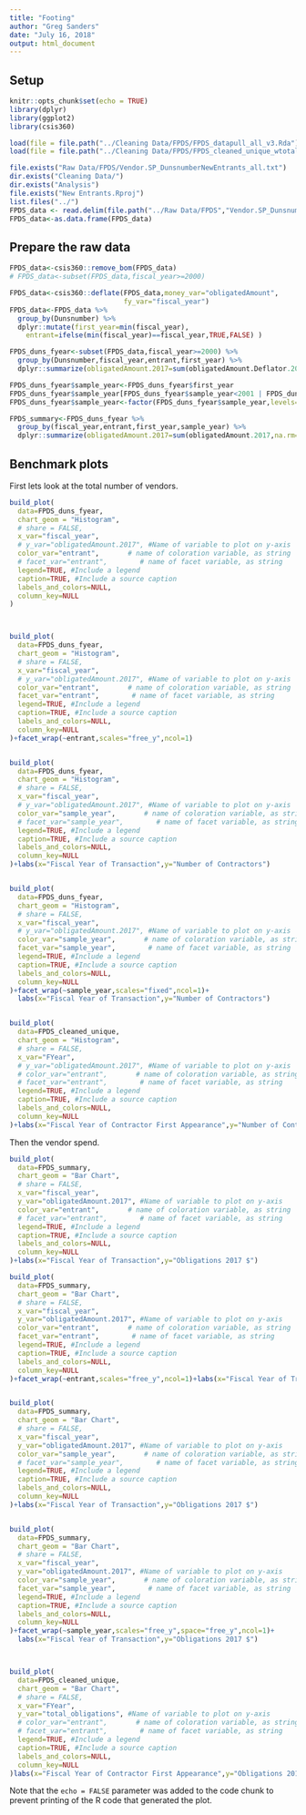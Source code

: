 ```yaml
---
title: "Footing"
author: "Greg Sanders"
date: "July 16, 2018"
output: html_document
---
```

## Setup
```r
knitr::opts_chunk$set(echo = TRUE)
library(dplyr)
library(ggplot2)
library(csis360)
```



```r




load(file = file.path("../Cleaning Data/FPDS/FPDS_datapull_all_v3.Rda"))
load(file = file.path("../Cleaning Data/FPDS/FPDS_cleaned_unique_wtotalobligations.Rda"))

file.exists("Raw Data/FPDS/Vendor.SP_DunsnumberNewEntrants_all.txt")
dir.exists("Cleaning Data/")
dir.exists("Analysis")
file.exists("New Entrants.Rproj")
list.files("../")
FPDS_data <- read.delim(file.path("../Raw Data/FPDS","Vendor.SP_DunsnumberNewEntrants_all.txt"), fill = TRUE, header=TRUE,  na.strings = c("", "NULL"))
FPDS_data<-as.data.frame(FPDS_data)

```


## Prepare the raw data
```r

FPDS_data<-csis360::remove_bom(FPDS_data)
# FPDS_data<-subset(FPDS_data,fiscal_year>=2000)

FPDS_data<-csis360::deflate(FPDS_data,money_var="obligatedAmount",
                            fy_var="fiscal_year")
FPDS_data<-FPDS_data %>%
  group_by(Dunsnumber) %>%
  dplyr::mutate(first_year=min(fiscal_year),
    entrant=ifelse(min(fiscal_year)==fiscal_year,TRUE,FALSE) )

FPDS_duns_fyear<-subset(FPDS_data,fiscal_year>=2000) %>%
  group_by(Dunsnumber,fiscal_year,entrant,first_year) %>%
  dplyr::summarize(obligatedAmount.2017=sum(obligatedAmount.Deflator.2017,na.rm=TRUE))

FPDS_duns_fyear$sample_year<-FPDS_duns_fyear$first_year
FPDS_duns_fyear$sample_year[FPDS_duns_fyear$sample_year<2001 | FPDS_duns_fyear$sample_year>2006]<-"Not in sample"
FPDS_duns_fyear$sample_year<-factor(FPDS_duns_fyear$sample_year,levels=c("Not in sample","2001","2002","2003","2004","2005","2006"))

FPDS_summary<-FPDS_duns_fyear %>%
  group_by(fiscal_year,entrant,first_year,sample_year) %>%
  dplyr::summarize(obligatedAmount.2017=sum(obligatedAmount.2017,na.rm=TRUE))


```

## Benchmark plots

First lets look at the total number of vendors.

```r


build_plot(
  data=FPDS_duns_fyear,
  chart_geom = "Histogram",
  # share = FALSE,
  x_var="fiscal_year",
  # y_var="obligatedAmount.2017", #Name of variable to plot on y-axis
  color_var="entrant",       # name of coloration variable, as string
  # facet_var="entrant",        # name of facet variable, as string
  legend=TRUE, #Include a legend
  caption=TRUE, #Include a source caption
  labels_and_colors=NULL,
  column_key=NULL
)



build_plot(
  data=FPDS_duns_fyear,
  chart_geom = "Histogram",
  # share = FALSE,
  x_var="fiscal_year",
  # y_var="obligatedAmount.2017", #Name of variable to plot on y-axis
  color_var="entrant",       # name of coloration variable, as string
  facet_var="entrant",        # name of facet variable, as string
  legend=TRUE, #Include a legend
  caption=TRUE, #Include a source caption
  labels_and_colors=NULL,
  column_key=NULL
)+facet_wrap(~entrant,scales="free_y",ncol=1)


build_plot(
  data=FPDS_duns_fyear,
  chart_geom = "Histogram",
  # share = FALSE,
  x_var="fiscal_year",
  # y_var="obligatedAmount.2017", #Name of variable to plot on y-axis
  color_var="sample_year",       # name of coloration variable, as string
  # facet_var="sample_year",        # name of facet variable, as string
  legend=TRUE, #Include a legend
  caption=TRUE, #Include a source caption
  labels_and_colors=NULL,
  column_key=NULL
)+labs(x="Fiscal Year of Transaction",y="Number of Contractors")


build_plot(
  data=FPDS_duns_fyear,
  chart_geom = "Histogram",
  # share = FALSE,
  x_var="fiscal_year",
  # y_var="obligatedAmount.2017", #Name of variable to plot on y-axis
  color_var="sample_year",       # name of coloration variable, as string
  facet_var="sample_year",        # name of facet variable, as string
  legend=TRUE, #Include a legend
  caption=TRUE, #Include a source caption
  labels_and_colors=NULL,
  column_key=NULL
)+facet_wrap(~sample_year,scales="fixed",ncol=1)+
  labs(x="Fiscal Year of Transaction",y="Number of Contractors")


build_plot(
  data=FPDS_cleaned_unique,
  chart_geom = "Histogram",
  # share = FALSE,
  x_var="FYear",
  # y_var="obligatedAmount.2017", #Name of variable to plot on y-axis
  # color_var="entrant",       # name of coloration variable, as string
  # facet_var="entrant",        # name of facet variable, as string
  legend=TRUE, #Include a legend
  caption=TRUE, #Include a source caption
  labels_and_colors=NULL,
  column_key=NULL
)+labs(x="Fiscal Year of Contractor First Appearance",y="Number of Contractors")#+facet_wrap(~entrant,scales="free_y",ncol=1)


```

Then the vendor spend.

```r

build_plot(
  data=FPDS_summary,
  chart_geom = "Bar Chart",
  # share = FALSE,
  x_var="fiscal_year",
  y_var="obligatedAmount.2017", #Name of variable to plot on y-axis
  color_var="entrant",       # name of coloration variable, as string
  # facet_var="entrant",        # name of facet variable, as string
  legend=TRUE, #Include a legend
  caption=TRUE, #Include a source caption
  labels_and_colors=NULL,
  column_key=NULL
)+labs(x="Fiscal Year of Transaction",y="Obligations 2017 $")

build_plot(
  data=FPDS_summary,
  chart_geom = "Bar Chart",
  # share = FALSE,
  x_var="fiscal_year",
  y_var="obligatedAmount.2017", #Name of variable to plot on y-axis
  color_var="entrant",       # name of coloration variable, as string
  facet_var="entrant",        # name of facet variable, as string
  legend=TRUE, #Include a legend
  caption=TRUE, #Include a source caption
  labels_and_colors=NULL,
  column_key=NULL
)+facet_wrap(~entrant,scales="free_y",ncol=1)+labs(x="Fiscal Year of Transaction",y="Obligations 2017 $")


build_plot(
  data=FPDS_summary,
  chart_geom = "Bar Chart",
  # share = FALSE,
  x_var="fiscal_year",
  y_var="obligatedAmount.2017", #Name of variable to plot on y-axis
  color_var="sample_year",       # name of coloration variable, as string
  # facet_var="sample_year",        # name of facet variable, as string
  legend=TRUE, #Include a legend
  caption=TRUE, #Include a source caption
  labels_and_colors=NULL,
  column_key=NULL
)+labs(x="Fiscal Year of Transaction",y="Obligations 2017 $")


build_plot(
  data=FPDS_summary,
  chart_geom = "Bar Chart",
  # share = FALSE,
  x_var="fiscal_year",
  y_var="obligatedAmount.2017", #Name of variable to plot on y-axis
  color_var="sample_year",       # name of coloration variable, as string
  facet_var="sample_year",        # name of facet variable, as string
  legend=TRUE, #Include a legend
  caption=TRUE, #Include a source caption
  labels_and_colors=NULL,
  column_key=NULL
)+facet_wrap(~sample_year,scales="free_y",space="free_y",ncol=1)+
  labs(x="Fiscal Year of Transaction",y="Obligations 2017 $")



build_plot(
  data=FPDS_cleaned_unique,
  chart_geom = "Bar Chart",
  # share = FALSE,
  x_var="FYear",
  y_var="total_obligations", #Name of variable to plot on y-axis
  # color_var="entrant",       # name of coloration variable, as string
  # facet_var="entrant",        # name of facet variable, as string
  legend=TRUE, #Include a legend
  caption=TRUE, #Include a source caption
  labels_and_colors=NULL,
  column_key=NULL
)labs(x="Fiscal Year of Contractor First Appearance",y="Obligations 2017 $")


```

Note that the `echo = FALSE` parameter was added to the code chunk to prevent printing of the R code that generated the plot.
